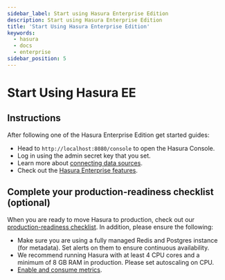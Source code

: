 ```yaml
---
sidebar_label: Start using Hasura Enterprise Edition
description: Start using Hasura Enterprise Edition
title: 'Start Using Hasura Enterprise Edition'
keywords:
  - hasura
  - docs
  - enterprise
sidebar_position: 5
---
```



# Start Using Hasura EE

<ProductBadge self />

## Instructions

After following one of the Hasura Enterprise Edition get started guides:

- Head to `http://localhost:8080/console` to open the Hasura Console.
- Log in using the admin secret key that you set.
- Learn more about [connecting data sources](/databases/quickstart.mdx).
- Check out the [Hasura Enterprise features](/enterprise/overview.mdx).

## Complete your production-readiness checklist (optional)

When you are ready to move Hasura to production, check out our
[production-readiness checklist](/deployment/production-checklist.mdx). In addition, please ensure the following:

- Make sure you are using a fully managed Redis and Postgres instance (for metadata). Set alerts on them to ensure
  continuous availability.
- We recommend running Hasura with at least 4 CPU cores and a minimum of 8 GB RAM in production. Please set autoscaling
  on CPU.
- [Enable and consume metrics](/observability/enterprise-edition/prometheus/index.mdx).
